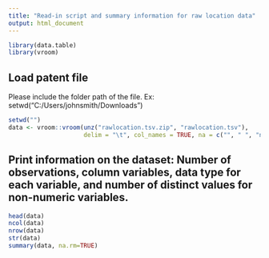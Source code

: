 ```yaml
---
title: "Read-in script and summary information for raw location data"
output: html_document
---
```


```r
library(data.table)
library(vroom)
```

## Load patent file
Please include the folder path of the file. Ex: setwd("C:/Users/johnsmith/Downloads")
```r
setwd("")
data <- vroom::vroom(unz("rawlocation.tsv.zip", "rawlocation.tsv"), 
                     delim = "\t", col_names = TRUE, na = c("", " ", "na", "NA", "N/A"))
```

## Print information on the dataset: Number of observations, column variables, data type for each variable, and number of distinct values for non-numeric variables.
```r
head(data)
ncol(data)
nrow(data)
str(data)
summary(data, na.rm=TRUE)
```
